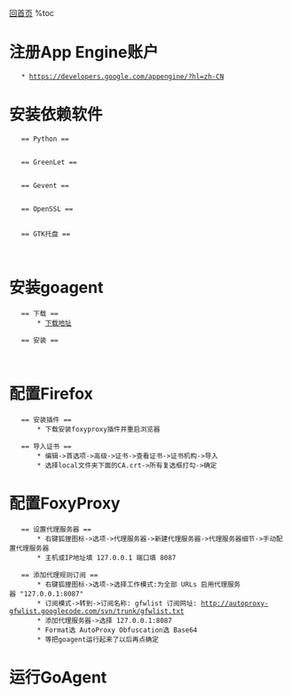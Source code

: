 [[../../../index|回首页]]
%toc

= 注册App Engine账户 =

    * https://developers.google.com/appengine/?hl=zh-CN

= 安装依赖软件 =
    
    == Python ==    
    {{{class="brush:bash"
    sudo apt-get install python python-dev curl
      }}}

    == GreenLet ==
    {{{class="brush:bash"
    cd ~/src
    git clone https://github.com/python-greenlet/greenlet.git
    cd greenlet
    sudo python setup.py install
      }}}

    == Gevent ==
    {{{class="brush:bash"
    cd ~/src
    git clone https://github.com/surfly/gevent.git
    cd gevent
    sudo python setup.py install
      }}}
    
    == OpenSSL ==
    {{{class="brush:bash"
    wget http://www.openssl.org/source/openssl-1.0.1c.tar.gz
    tar zxvf openssl-1.0.1c.tar.gz
    cd openssl-1.0.1c
    ./config --prefix=/home/goodhzz/openssl
    make && sudo make install
    sudo apt-get install python-openssl
      }}}
    
    == GTK托盘 ==
    {{{class="brush:bash"
    sudo apt-get install python-appindicator python-vte
      }}}
      
= 安装goagent =
    
    == 下载 ==
        * [[https://code.google.com/p/goagent/|下载地址]]
    
    == 安装 ==
        {{{class="brush:bash"
        cd goagent
        cd server
        python uploader.zip  # 填入之前申请的APPID,Email,Password
        cd ..
        cd local
        gedit proxy.ini      # 在appid处填入APPID
                             # 将 [listen] visible 设置成0
          }}}
      
= 配置Firefox =
    
    == 安装插件 ==
        * 下载安装foxyproxy插件并重启浏览器
    
    == 导入证书 ==
        * 编辑->首选项->高级->证书->查看证书->证书机构->导入
        * 选择local文件夹下面的CA.crt->所有复选框打勾->确定

= 配置FoxyProxy =
    
    == 设置代理服务器 ==
        * 右键狐狸图标->选项->代理服务器->新建代理服务器->代理服务器细节->手动配置代理服务器
        * 主机或IP地址填 127.0.0.1 端口填 8087 
    
    == 添加代理规则订阅 ==
        * 右键狐狸图标->选项->选择工作模式:为全部 URLs 启用代理服务器 "127.0.0.1:8087"
        * 订阅模式->转到->订阅名称: gfwlist 订阅网址: http://autoproxy-gfwlist.googlecode.com/svn/trunk/gfwlist.txt
        * 添加代理服务器->选择 127.0.0.1:8087
        * Format选 AutoProxy Obfuscation选 Base64
        * 等把goagent运行起来了以后再点确定

= 运行GoAgent =
    
    {{{class="brush:bash"
    cd local
    python addto-startup.py
    
    " 如果不需要在桌面上建立快捷方式,将函数 drop_desktop 屏蔽掉即可
    python goagent-gtk.py
      }}}
